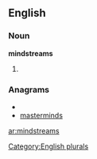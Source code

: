 
==English==

===Noun===
'''mindstreams'''

# {{plural of|[[mindstream]]}}

===Anagrams===
* {{alphagram|adeimmnrsst}}
* [[masterminds#English|masterminds]]

[[Category:English plurals]]

[[ar:mindstreams]]